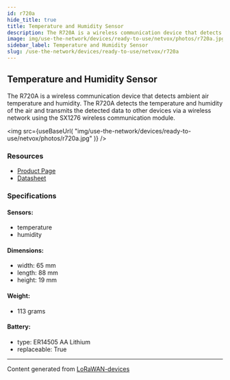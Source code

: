 ```yaml
---
id: r720a
hide_title: true
title: Temperature and Humidity Sensor
description: The R720A is a wireless communication device that detects ambient air temperature and humidity. The R720A detects the temperature and humidity of the air and transmits the detected data to other devices via a wireless network using the SX1276 wireless communication module.
image: img/use-the-network/devices/ready-to-use/netvox/photos/r720a.jpg
sidebar_label: Temperature and Humidity Sensor
slug: /use-the-network/devices/ready-to-use/netvox/r720a
---
```



## Temperature and Humidity Sensor

The R720A is a wireless communication device that detects ambient air temperature and humidity. The R720A detects the temperature and humidity of the air and transmits the detected data to other devices via a wireless network using the SX1276 wireless communication module.

<img
src={useBaseUrl(
"img/use-the-network/devices/ready-to-use/netvox/photos/r720a.jpg"
)}
/>

### Resources

- [Product Page](http://www.netvox.com.tw/product.asp?pro=R720A)
- [Datasheet](http://www.netvox.com.tw/um/R720A/R720Adatasheet.pdf)

### Specifications

#### Sensors:
- temperature
- humidity
#### Dimensions:
- width: 65 mm
- length: 88 mm
- height: 19 mm
#### Weight: 
- 113 grams
#### Battery: 
- type: ER14505 AA Lithium
- replaceable: True



---
Content generated from [LoRaWAN-devices](https://github.com/TheThingsNetwork/lorawan-devices)